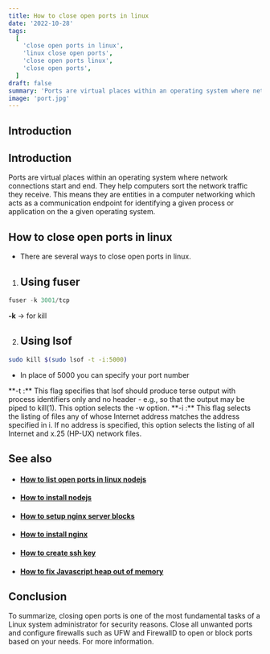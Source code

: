 ```yaml
---
title: How to close open ports in linux
date: '2022-10-28'
tags:
  [
    'close open ports in linux',
    'linux close open ports',
    'close open ports linux',
    'close open ports',
  ]
draft: false
summary: 'Ports are virtual places within an operating system where network connections start and end. They help computers sort the network traffic they receive.'
image: 'port.jpg'
---
```



<ImageComponent
  src="/static/images/port.jpg"
  width="100%"
  height="100%"
  alt="react logo illustartion"
/>

## Introduction

<TOCInline toc={props.toc} exclude="Introduction" toHeading={2} />

## Introduction

Ports are virtual places within an operating system where network connections start and end. They help computers sort the network traffic they receive. This means they are entities in a computer networking which acts as a communication endpoint for identifying a given process or application on the a given operating system.

<GoogleHorizontalAdUnit path="close-open-port" />

## How to close open ports in linux

- There are several ways to close open ports in linux.

1. ## Using fuser

```js
fuser -k 3001/tcp
```

<Note>**-k** -> for kill</Note>

2. ## Using lsof

```bash
sudo kill $(sudo lsof -t -i:5000)
```

- In place of 5000 you can specify your port number

<Note>
  **-t :** This flag specifies that lsof should produce terse output with process identifiers only
  and no header - e.g., so that the output may be piped to kill(1). This option selects the -w
  option.
</Note>

<Note>
  **-i :** This flag selects the listing of files any of whose Internet address matches the address
  specified in i. If no address is specified, this option selects the listing of all Internet and
  x.25 (HP-UX) network files.
</Note>

## See also

- #### [How to list open ports in linux nodejs](how-to-list-open-ports-in-linux)

- #### [How to install nodejs](how-to-install-nodejs)

- #### [How to setup nginx server blocks](nginx-server-block)

- #### [How to install nginx](how-to-install-nginx)

- #### [How to create ssh key](how-to-create-ssh-key)

- #### [How to fix Javascript heap out of memory ](javascript-heap-out-of-memory)

## Conclusion

To summarize, closing open ports is one of the most fundamental tasks of a Linux system administrator for security reasons. Close all unwanted ports and configure firewalls such as UFW and FirewallD to open or block ports based on your needs. For more information.

<GoogleHorizontalAdUnit path="close-port" />
